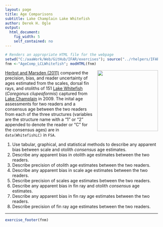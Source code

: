 ```yaml
---
layout: page
title: Age Comparisons
subtitle: Lake Champlain Lake Whitefish
author: Derek H. Ogle
output: 
  html_document: 
    fig_width: 5
    self_contained: no
---
```

```r
# Renders an appropriate HTML file for the webpage
setwd("C:/aaaWork/Web/GitHub/IFAR/exercises"); source("../rhelpers/IFARhelpers.R")
fnm <-"AgeComp_LCLWhitefish"; modHTML(fnm)
```

<img style="float: right; margin: 0px 0px 10px 10px;" src="imgs/lake-whitefish-on-the-bottom-pic.jpg" width="200px" />
[Herbst and Marsden (2011)](http://www.uvm.edu/rsenr/emarsden/documents/Herbst%20and%20Marsden%20whitefish%20age%20structure%20comparison.pdf) compared the precision, bias, and reader uncertainty of ages estimated from the scales, dorsal fin rays, and otoliths of 151 [Lake Whitefish](https://en.wikipedia.org/wiki/Lake_whitefish) (*Coregonus clupeaformis*) captured from [Lake Champlain](https://en.wikipedia.org/wiki/Lake_Champlain) in 2009.  The inital age assessments for two readers and a consensus age between the two readers from each of the three structures (variables are the structure name with a "1" or "2" appended to denote the reader or "C" for the consensus ages) are in `data(WhitefishLC)` in `FSA`.

1. Use tabular, graphical, and statistical methods to describe any apparent bias between scale and otolith *consensus* age estimates.
1. Describe any apparent bias in otolith age estimates between the two readers.
1. Describe precision of otolith age estimates between the two readers.
1. Describe any apparent bias in scale age estimates between the two readers.
1. Describe precision of scales age estimates between the two readers.
1. Describe any apparent bias in fin ray and otolith *consensus* age estimates.
1. Describe any apparent bias in fin ray age estimates between the two readers.
1. Describe precision of fin ray age estimates between the two readers.

---
```r
exercise_footer(fnm)
```
